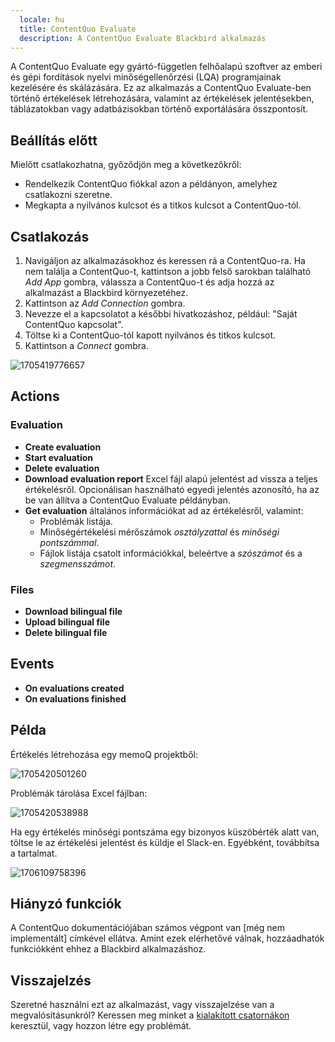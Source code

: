 ```yaml
---
  locale: hu
  title: ContentQuo Evaluate
  description: A ContentQuo Evaluate Blackbird alkalmazás
---
```


<LinkCard title="Megtekintés a Github-on" target="_blank" href="https://github.com/bb-io/ContentQuo" icon="github" />

A ContentQuo Evaluate egy gyártó-független felhőalapú szoftver az emberi és gépi fordítások nyelvi minőségellenőrzési (LQA) programjainak kezelésére és skálázására. Ez az alkalmazás a ContentQuo Evaluate-ben történő értékelések létrehozására, valamint az értékelések jelentésekben, táblázatokban vagy adatbázisokban történő exportálására összpontosít.

## Beállítás előtt

Mielőtt csatlakozhatna, győződjön meg a következőkről:

- Rendelkezik ContentQuo fiókkal azon a példányon, amelyhez csatlakozni szeretne.
- Megkapta a nyilvános kulcsot és a titkos kulcsot a ContentQuo-tól.

## Csatlakozás

1. Navigáljon az alkalmazásokhoz és keressen rá a ContentQuo-ra. Ha nem találja a ContentQuo-t, kattintson a jobb felső sarokban található _Add App_ gombra, válassza a ContentQuo-t és adja hozzá az alkalmazást a Blackbird környezetéhez.
2. Kattintson az _Add Connection_ gombra.
3. Nevezze el a kapcsolatot a későbbi hivatkozáshoz, például: "Saját ContentQuo kapcsolat".
4. Töltse ki a ContentQuo-tól kapott nyilvános és titkos kulcsot.
5. Kattintson a _Connect_ gombra.

![1705419776657](https://raw.githubusercontent.com/bb-io/ContentQuo/main/image/README/1705419776657.png)

## Actions

### Evaluation

- **Create evaluation**
- **Start evaluation**
- **Delete evaluation**
- **Download evaluation report** Excel fájl alapú jelentést ad vissza a teljes értékelésről. Opcionálisan használható egyedi jelentés azonosító, ha az be van állítva a ContentQuo Evaluate példányban.
- **Get evaluation** általános információkat ad az értékelésről, valamint:
  - Problémák listája.
  - Minőségértékelési mérőszámok _osztályzattal_ és _minőségi pontszámmal_.
  - Fájlok listája csatolt információkkal, beleértve a _szószámot_ és a _szegmensszámot_.

### Files

- **Download bilingual file**
- **Upload bilingual file**
- **Delete bilingual file**

## Events

- **On evaluations created**
- **On evaluations finished**

## Példa

Értékelés létrehozása egy memoQ projektből:

![1705420501260](https://raw.githubusercontent.com/bb-io/ContentQuo/main/image/README/1705420501260.png)

Problémák tárolása Excel fájlban:

![1705420538988](https://raw.githubusercontent.com/bb-io/ContentQuo/main/image/README/1705420538988.png)

Ha egy értékelés minőségi pontszáma egy bizonyos küszöbérték alatt van, töltse le az értékelési jelentést és küldje el Slack-en. Egyébként, továbbítsa a tartalmat.

![1706109758396](https://raw.githubusercontent.com/bb-io/ContentQuo/main/image/README/1706109758396.png)

## Hiányzó funkciók

A ContentQuo dokumentációjában számos végpont van [még nem implementált] címkével ellátva. Amint ezek elérhetővé válnak, hozzáadhatók funkciókként ehhez a Blackbird alkalmazáshoz.

## Visszajelzés

Szeretné használni ezt az alkalmazást, vagy visszajelzése van a megvalósításunkról? Keressen meg minket a [kialakított csatornákon](https://www.blackbird.io/) keresztül, vagy hozzon létre egy problémát.